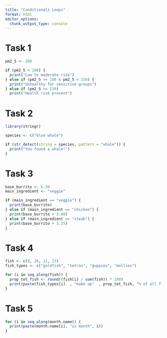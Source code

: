 ```yaml
---
title: "Conditionals Loops"
format: html
editor_options: 
  chunk_output_type: console
---
```


# Task 1

```r
pm2_5 <- 200

if (pm2_5 < 100) {
  print("Low to moderate risk")
} else if (pm2_5 >= 100 & pm2_5 < 150) {
  print("Unhealthy for sensitive groups")
} else if (pm2_5 >= 150) 
  print("Health risk present")

```

# Task 2

```r
library(stringr)

species <- c("blue whale")

if (str_detect(string = species, pattern = "whale")) {
  print("You found a whale!")
}
```

# Task 3

```r
base_burrito <- 6.50
main_ingredient <- "veggie"

if (main_ingredient == "veggie") {
  print(base_burrito)
} else if (main_ingredient == "chicken") {
  print(base_burrito + 3.00)
} else if (main_ingredient == "steak") {
  print(base_burrito + 3.25)
}
```

# Task 4

```r
fish <- c(8, 10, 12, 23)
fish_types <- c("goldfish", "tetras", "guppies", "mollies")

for (i in seq_along(fish)) {
  prop_tot_fish <- round((fish[i] / sum(fish)) * 100)
  print(paste(fish_types[i]  , "make up"  , prop_tot_fish, "% of all fish in the tank."))
}
```

# Task 5

```r
for (i in seq_along(month.name)) {
  print(paste(month.name[i], "is month", i))
}
```






